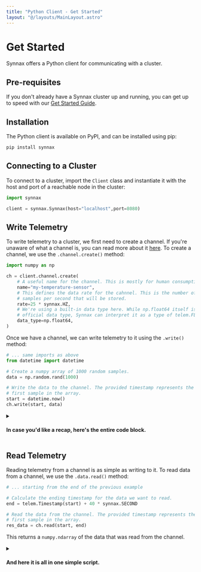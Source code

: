 ```yaml
---
title: "Python Client - Get Started"
layout: "@/layouts/MainLayout.astro"
---
```


# Get Started

Synnax offers a Python client for communicating with a cluster.

## Pre-requisites

If you don't already have a Synnax cluster up and running, you can get
up to speed with our [Get Started Guide](/).

## Installation

The Python client is available on PyPI, and can be installed using pip:

```bash
pip install synnax
```

## Connecting to a Cluster

To connect to a cluster, import the `Client` class and instantiate it with the host and port of a reachable node in
the cluster:

```python
import synnax

client = synnax.Synnax(host="localhost",port=8080)
```

## Write Telemetry

To write telemetry to a cluster, we first need to create a channel. If you're unaware of what a channel is, you can
read more about it [here](/concepts#channel). To create a channel, we use the `.channel.create()` method:

```python
import numpy as np

ch = client.channel.create(
    # A useful name for the channel. This is mostly for human consumption.
    name="my-temperature-sensor",
    # This defines the data rate for the cahnnel. This is the number of
    # samples per second that will be stored.
    rate=25 * synnax.HZ,
    # We're using a built-in data type here. While np.float64 itself isn't an
    # official data type, Synnax can interpret it as a type of telem.FLOAT64.
    data_type=np.float64,
)
```

Once we have a channel, we can write telemetry to it using the `.write()` method:

```python
# ... same imports as above
from datetime import datetime

# Create a numpy array of 1000 random samples.
data = np.random.rand(1000)

# Write the data to the channel. The provided timestamp represents the timestamp for the
# first sample in the array.
start = datetime.now()
ch.write(start, data)
```

<details>
<summary> <h4>In case you'd like a recap, here's the entire code block.</h4> </summary>

```python
import synnax
import numpy as np
from datetime import datetime

# Open a client.
client = synnax.Synnax(host="localhost", port=8080)

# Create a channel.
ch = client.channel.create(
    name="my-temperature-sensor",
    rate=25 * synnax.HZ,
    data_type=np.float64,
)

# Write some data to it.
data = np.random.rand(1000)
start = datetime.now()
ch.write(start, data)
```

</details>

## Read Telemetry

Reading telemetry from a channel is as simple as writing to it. To read data from a channel, we use the `.data.read()`
method:

```python
# ... starting from the end of the previous example

# Calculate the ending timestamp for the data we want to read.
end = telem.Timestamp(start) + 40 * synnax.SECOND

# Read the data from the channel. The provided timestamp represents the timestamp for the
# first sample in the array.
res_data = ch.read(start, end)
```

This returns a `numpy.ndarray` of the data that was read from the channel.

<details>
<summary> <h4>And here it is all in one simple script.</h4> </summary>

```python
  import synnax
  import numpy as np
  from datetime import datetime

  # Open a client.
  client = synnax.Synnax(host="localhost", port=8080)

  # Create a channel.
  ch = client.channel.create(
    name="my-temperature-sensor",
    rate=25 * synnax.HZ,
    data_type=np.float64,
  )

  # Write some data.
  data = np.random.rand(1000)
  start = datetime.now()
  ch.write(start, data)

  # Read it back.
  end = synnax.TimeStamp(start) + 40 * synnax.SECOND
  res_data = ch.read(start, end)
```

</details>
